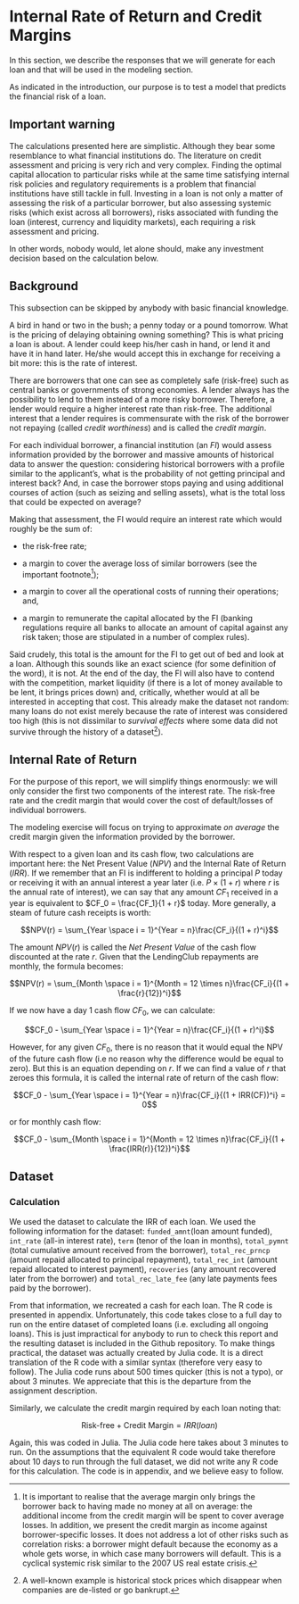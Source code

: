 # Internal Rate of Return and Credit Margins

In this section, we describe the responses that we will generate for each loan and that will be used in the modeling section.

As indicated in the introduction, our purpose is to test a model that predicts the financial risk of a loan. 

## Important warning

The calculations presented here are simplistic. Although they bear some resemblance to what financial institutions do. The literature on credit assessment and pricing is very rich and very complex. Finding the optimal capital allocation to particular risks while at the same time satisfying internal risk policies and regulatory requirements is a problem that financial institutions have still tackle in full. Investing in a loan is not only a matter of assessing the risk of a particular borrower, but also assessing systemic risks (which exist across all borrowers), risks associated with funding the loan (interest, currency and liquidity markets), each requiring a risk assessment and pricing. 

In other words, nobody would, let alone should, make any investment decision based on the calculation below. 


## Background

This subsection can be skipped by anybody with basic financial knowledge. 

A bird in hand or two in the bush; a penny today or a pound tomorrow. What is the pricing of delaying obtaining owning something? This is what pricing a loan is about. A lender could keep his/her cash in hand, or lend it and have it in hand later. He/she would accept this in exchange for receiving a bit more: this is the rate of interest. 

There are borrowers that one can see as completely safe (risk-free) such as central banks or governments of strong economies. A lender always has the possibility to lend to them instead of a more risky borrower. Therefore, a lender would require a higher interest rate than risk-free. The additional interest that a lender requires is commensurate with the risk of the borrower not repaying (called _credit worthiness_) and is called the _credit margin_. 

For each individual borrower, a financial institution (an _FI_) would assess information provided by the borrower and massive amounts of historical data to answer the question: considering historical borrowers with a profile similar to the applicant's, what is the probability of not getting principal and interest back? And, in case the borrower stops paying and using additional courses of action (such as seizing and selling assets), what is the total loss that could be expected on average?

Making that assessment, the FI would require an interest rate which would roughly be the sum of:

+ the risk-free rate;

+ a margin to cover the average loss of similar borrowers (see the important footnote^[It is important to realise that the average margin only brings the borrower back to having made no money at all on average: the additional income from the credit margin will be spent to cover average losses. In addition, we present the credit margin as income against borrower-specific losses. It does not address a lot of other risks such as correlation risks: a borrower might default because the economy as a whole gets worse, in which case many borrowers will default. This is a cyclical systemic risk similar to the 2007 US real estate crisis.]);

+ a margin to cover all the operational costs of running their operations; and, 

+ a margin to remunerate the capital allocated by the FI (banking regulations require all banks to allocate an amount of capital against any risk taken; those are stipulated in a number of complex rules).

Said crudely, this total is the amount for the FI to get out of bed and look at a loan. Although this sounds like an exact science (for some definition of the word), it is not. At the end of the day, the FI will also have to contend with the competition, market liquidity (if there is a lot of money available to be lent, it brings prices down) and, critically, whether would at all be interested in accepting that cost. This already make the dataset not random: many loans do not exist merely because the rate of interest was considered too high (this is not dissimilar to _survival effects_ where some data did not survive through the history of a dataset^[A well-known example is historical stock prices which disappear when companies are de-listed or go bankrupt.]).

## Internal Rate of Return

For the purpose of this report, we will simplify things enormously: we will only consider the first two components of the interest rate. The risk-free rate and the credit margin that would cover the cost of default/losses of individual borrowers.

The modeling exercise will focus on trying to approximate _on average_ the credit margin given the information provided by the borrower.

With respect to a given loan and its cash flow, two calculations are important here: the Net Present Value (_NPV_) and the Internal Rate of Return (_IRR_). If we remember that an FI is indifferent to holding a principal $P$ today or receiving it with an annual interest a year later (i.e. $P \times (1 + r)$ where $r$ is the annual rate of interest), we can say that any amount $CF_1$ received in a year is equivalent to $CF_0 = \frac{CF_1}{1 + r}$ today. More generally, a steam of future cash receipts is worth:

$$NPV(r) = \sum_{Year \space i = 1}^{Year = n}\frac{CF_i}{(1 + r)^i}$$

The amount $NPV(r)$ is called the _Net Present Value_ of the cash flow discounted at the rate $r$. Given that the LendingClub repayments are monthly, the formula becomes:

$$NPV(r) = \sum_{Month \space i = 1}^{Month = 12 \times n}\frac{CF_i}{(1 + \frac{r}{12})^i}$$

If we now have a day 1 cash flow $CF_0$, we can calculate:

$$CF_0 - \sum_{Year \space i = 1}^{Year = n}\frac{CF_i}{(1 + r)^i}$$

However, for any given $CF_0$, there is no reason that it would equal the NPV of the future cash flow (i.e no reason why the difference would be equal to zero). But this is an equation depending on $r$. If we can find a value of $r$ that zeroes this formula, it is called the internal rate of return of the cash flow:

$$CF_0 - \sum_{Year \space i = 1}^{Year = n}\frac{CF_i}{(1 + IRR(CF))^i} = 0$$

or for monthly cash flow:

$$CF_0 - \sum_{Month \space i = 1}^{Month = 12 \times n}\frac{CF_i}{(1 + \frac{IRR(r)}{12})^i}$$

## Dataset

### Calculation

We used the dataset to calculate the IRR of each loan. We used the following information for the dataset: `funded_amnt`(loan amount funded), `int_rate` (all-in interest rate), `term` (tenor of the loan in months), `total_pymnt` (total cumulative amount received from the borrower), `total_rec_prncp` (amount repaid allocated to principal repayment), `total_rec_int` (amount repaid allocated to interest payment), `recoveries` (any amount recovered later from the borrower) and `total_rec_late_fee` (any late payments fees paid by the borrower).

From that information, we recreated a cash for each loan. The R code is presented in appendix. Unfortunately, this code takes close to a full day to run on the entire dataset of completed loans (i.e. excluding all ongoing loans). This is just impractical for anybody to run to check this report and the resulting dataset is included in the Github repository. To make things practical, the dataset was actually created by Julia code. It is a direct translation of the R code with a similar syntax (therefore very easy to follow). The Julia code runs about 500 times quicker (this is not a typo), or about 3 minutes. We appreciate that this is the departure from the assignment description.

Similarly, we calculate the credit margin required by each loan noting that:

$$ \text{Risk-free} + \text{Credit Margin} = IRR(loan)$$

Again, this was coded in Julia. The Julia code here takes about 3 minutes to run. On the assumptions that the equivalent R code would take therefore about 10 days to run through the full dataset, we did not write any R code for this calculation. The code is in appendix, and we believe easy to follow.


